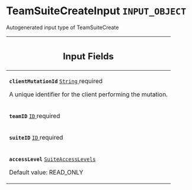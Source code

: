 <!--
  _____   ____    _   _  ____ _______   ______ _____ _____ _______
  |  __  / __   |  | |/ __ __   __| |  ____|  __ _   _|__   __|
  | |  | | |  | | |  | | |  | | | |    | |__  | |  | || |    | |
  | |  | | |  | | | . ` | |  | | | |    |  __| | |  | || |    | |
  | |__| | |__| | | |  | |__| | | |    | |____| |__| || |_   | |
  |_____/ ____/  |_| _|____/  |_|    |______|_____/_____|  |_|
  This file is auto-generated by script/generate_graphql_api_content.sh,
  please build the schema.json by running `rails api:graph:export`
  with https://github.com/buildkite/buildkite/,
  replace the content in data/graphql_data_schema.json
  and run the generation script `./scripts/generate-graphql-api-content.sh`.
-->
<!-- vale off -->
<h1 class="has-pills" data-algolia-exclude>
  TeamSuiteCreateInput
  <span class="pill pill--input_object pill--normal-case pill--large"><code>INPUT_OBJECT</code></span>
</h1>
<!-- vale on -->

<p>Autogenerated input type of TeamSuiteCreate</p>

<table class="responsive-table responsive-table--single-column-rows">
  <thead>
    <th>
      <h2 data-algolia-exclude>Input Fields</h2>
    </th>
  </thead>
  <tbody>
    <tr>
      <td>
        <p>
          <strong>
            <code>clientMutationId</code>
          </strong>
          <a
            href="/docs/apis/graphql/schemas/scalar/string"
            class="pill pill--scalar pill--normal-case pill--medium"
            title="Go to SCALAR String"
          >
            <code>String</code>
          </a>
          <span class="pill pill--required pill--normal-case pill--medium">
            required
          </span>
        </p>
        <p>A unique identifier for the client performing the mutation.</p>
      </td>
    </tr>
    <tr>
      <td>
        <p>
          <strong>
            <code>teamID</code>
          </strong>
          <a
            href="/docs/apis/graphql/schemas/scalar/id"
            class="pill pill--scalar pill--normal-case pill--medium"
            title="Go to SCALAR ID"
          >
            <code>ID</code>
          </a>
          <span class="pill pill--required pill--normal-case pill--medium">
            required
          </span>
        </p>
      </td>
    </tr>
    <tr>
      <td>
        <p>
          <strong>
            <code>suiteID</code>
          </strong>
          <a
            href="/docs/apis/graphql/schemas/scalar/id"
            class="pill pill--scalar pill--normal-case pill--medium"
            title="Go to SCALAR ID"
          >
            <code>ID</code>
          </a>
          <span class="pill pill--required pill--normal-case pill--medium">
            required
          </span>
        </p>
      </td>
    </tr>
    <tr>
      <td>
        <p>
          <strong>
            <code>accessLevel</code>
          </strong>
          <a
            href="/docs/apis/graphql/schemas/enum/suiteaccesslevels"
            class="pill pill--enum pill--normal-case pill--medium"
            title="Go to ENUM SuiteAccessLevels"
          >
            <code>SuiteAccessLevels</code>
          </a>
        </p>
        <p>Default value: READ_ONLY</p>
      </td>
    </tr>
  </tbody>
</table>
